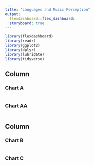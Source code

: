 ```yaml
---
title: "Languages and Music Perception"
output: 
  flexdashboard::flex_dashboard:
  storyboard: true
---
```


```r
library(flexdashboard)
library(readr)
library(ggplot2)
library(dplyr)
library(lubridate)
library(tidyverse)
```

Column {.tabset}
-----------------------------------------------------------------------

### Chart A

```r

```

### Chart AA

```r

```

Column
-----------------------------------------------------------------------

### Chart B

```r

```

### Chart C

```r

```


